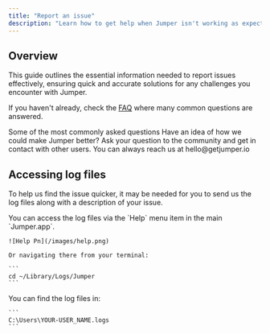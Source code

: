 ```yaml
---
title: "Report an issue"
description: "Learn how to get help when Jumper isn't working as expected"
---
```


## Overview

This guide outlines the essential information needed to report issues effectively, ensuring quick and accurate solutions for any challenges you encounter with Jumper.

If you haven't already, check the [FAQ](/faq) where many common questions are answered.

<CardGroup cols={2}>
  <Card title="Read the FAQ" icon="book-open" href="/faq">
    Some of the most commonly asked questions
  </Card>
  <Card title="Make a Feature request" icon="lightbulb" href="https://jumper.canny.io/feature-requests">
    Have an idea of how we could make Jumper better?
  </Card>
  <Card title="Join the Discord" icon="discord" href="https://discord.getjumper.io">
    Ask your question to the community and get in contact with other users.
  </Card>
  <Card title="Send us an email" icon="at" iconType="regular" href="mailto:hello@getjumper.io">
    You can always reach us at hello@getjumper.io
  </Card>
</CardGroup>

## Accessing log files

To help us find the issue quicker, it may be needed for you to send us the log files along with a description of your issue.

<Tabs>
  <Tab title="macOS">
    You can access the log files via the `Help` menu item in the main `Jumper.app`.

    ![Help Pn](/images/help.png)

    Or navigating there from your terminal:

    ```
    cd ~/Library/Logs/Jumper
    ```
  </Tab>
  <Tab title="Windows">
    You can find the log files in:

    ```
    C:\Users\YOUR-USER_NAME.logs
    ```
  </Tab>
</Tabs>